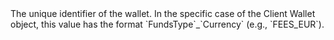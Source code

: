   
<ParamField body="Id" type="string">     
The unique identifier of the wallet.
In the specific case of the Client Wallet object, this value has the format `FundsType`_`Currency` (e.g., `FEES_EUR`).  
</ParamField>